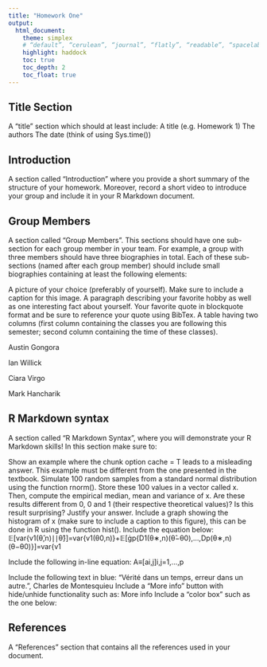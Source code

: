 ```yaml
---
title: "Homework One"
output:
  html_document:
    theme: simplex
    # “default”, “cerulean”, “journal”, “flatly”, “readable”, “spacelab”, “united”, “cosmo”, “lumen”, “paper”, “sandstone”, “simplex”, “yeti”
    highlight: haddock
    toc: true
    toc_depth: 2
    toc_float: true
---
```


## Title Section

A “title” section which should at least include:
A title (e.g. Homework 1)
The authors
The date (think of using Sys.time())

## Introduction

A section called “Introduction” where you provide a short summary of the structure of your homework. Moreover, record a short video to introduce your group and include it in your R Markdown document.

## Group Members

A section called “Group Members”. This sections should have one sub-section for each group member in your team. For example, a group with three members should have three biographies in total. Each of these sub-sections (named after each group member) should include small biographies containing at least the following elements:

A picture of your choice (preferably of yourself). Make sure to include a caption for this image.
A paragraph describing your favorite hobby as well as one interesting fact about yourself.
Your favorite quote in blockquote format and be sure to reference your quote using BibTex.
A table having two columns (first column containing the classes you are following this semester; second column containing the time of these classes).

Austin Gongora 


Ian Willick


Ciara Virgo


Mark Hancharik


## R Markdown syntax

A section called “R Markdown Syntax”, where you will demonstrate your R Markdown skills! In this section make sure to:

Show an example where the chunk option cache = T leads to a misleading answer. This example must be different from the one presented in the textbook.
Simulate 100 random samples from a standard normal distribution using the function rnorm(). Store these 100 values in a vector called x. Then, compute the empirical median, mean and variance of x. Are these results different from 0, 0 and 1 (their respective theoretical values)? Is this result surprising? Justify your answer.
Include a graph showing the histogram of x (make sure to include a caption to this figure), this can be done in R using the function hist().
Include the equation below:
𝔼[var{v1(θ̂,n)∣∣θ̂}]=var{v1(θ0,n)}+𝔼[p{D1(θ∗,n)(θ̂−θ0),…,Dp(θ∗,n)(θ−θ0)}]=var{v1


Include the following in-line equation: A≡[ai,j]i,j=1,…,p

Include the following text in blue: “Vérité dans un temps, erreur dans un autre.”, Charles de Montesquieu
Include a “More info” button with hide/unhide functionality such as: More info
Include a “color box” such as the one below:

## References

A “References” section that contains all the references used in your document.

